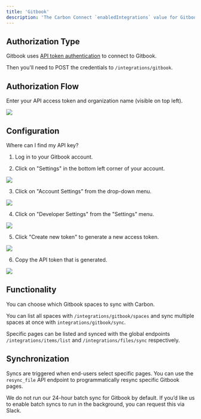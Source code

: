 ```yaml
---
title: 'Gitbook'
description: 'The Carbon Connect `enabledIntegrations` value for Gitbook is `GITBOOK`.'
---
```


## Authorization Type

Gitbook uses [API token authentication](`https://developer.gitbook.com/gitbook-api/authentication`) to connect to Gitbook. 

Then you'll need to POST the credentials to `/integrations/gitbook`.

## Authorization Flow 

Enter your API access token and organization name (visible on top left).

![](https://imagedelivery.net/_sHUUMiZokZ59YDFOZEZTw/37b3ccfa-c028-4289-7af8-a98a50516d00/public)

## Configuration 

Where can I find my API key?
1. Log in to your Gitbook account.

2. Click on "Settings" in the bottom left corner of your account.

![](https://imagedelivery.net/_sHUUMiZokZ59YDFOZEZTw/481b9b17-8115-4c9d-7c88-953357c62000/public)

3. Click on "Account Settings" from the drop-down menu.

![](https://imagedelivery.net/_sHUUMiZokZ59YDFOZEZTw/bfd3ce51-afa0-4d93-6516-6e49c1cb7b00/public)

4. Click on "Developer Settings" from the "Settings" menu.

![](https://imagedelivery.net/_sHUUMiZokZ59YDFOZEZTw/7747cba4-88ac-4fee-5b35-67f3bb407b00/public)

5. Click "Create new token" to generate a new access token.

![](https://imagedelivery.net/_sHUUMiZokZ59YDFOZEZTw/31bdd80b-2b8f-4429-12c1-1f1a62426900/public)

6. Copy the API token that is generated.

![](https://imagedelivery.net/_sHUUMiZokZ59YDFOZEZTw/03aaaa7c-a4ac-4f1d-5192-5197e9a2d100/public)


## Functionality

You can choose which Gitbook spaces to sync with Carbon. 

You can list all spaces with `/integrations/gitbook/spaces` and sync multiple spaces at once with `integrations/gitbook/sync`.

Specific pages can be listed and synced with the global endpoints `/integrations/items/list` and `/integrations/files/sync` respectively.

## Synchronization
Syncs are triggered when end-users select specific pages. You can use the `resync_file` API endpoint to programmatically resync specific Gitbook pages.

We do not run our 24-hour batch sync for Gitbook by default. If you’d like us to enable batch syncs to run in the background, you can request this via Slack.